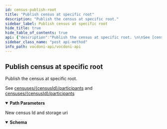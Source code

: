 ```yaml
---
id: census-publish-root
title: "Publish census at specific root"
description: "Publish the census at specific root."
sidebar_label: Publish census at specific root
hide_title: true
hide_table_of_contents: true
api: {"description":"Publish the census at specific root. \n\nSee [censuses/{censusId}/participants](census-publish) and \n[censuses/{censusId}/participants](census-add-participants)","operationId":"censusPublishRoot","security":[{"bearerAuth":[]}],"tags":["Censuses"],"parameters":[{"name":"censusId","in":"path","description":"Census id provided during census creation","required":true,"schema":{"type":"string","description":"Random 32 bytes hex string","example":"b547a9c83ad7d61b568cf10ebbb25338d680810fa219fa69477cfbd860b386c2"}},{"name":"root","in":"path","description":"Merkle root for specific census snapshot","required":true,"schema":{"type":"string"}}],"responses":{"200":{"description":"New census Id and storage uri","content":{"application/json":{"schema":{"type":"object","properties":{"censusID":{"type":"string","description":"Random 32 bytes hex string","example":"b547a9c83ad7d61b568cf10ebbb25338d680810fa219fa69477cfbd860b386c2"},"uri":{"type":"string","example":"ipfs://QmXxgLNRSeK6jtFkJ9TsL8nYxFnJ8RKa2xXHUFKGankX6k"}}}}}}},"method":"post","path":"/censuses/{censusId}/publish/{root}","servers":[{"url":"https://api-dev.vocdoni.net/v2/"}],"securitySchemes":{"bearerAuth":{"type":"http","scheme":"bearer"}},"info":{"version":"2.0.0","title":"Vocdoni API","license":{"name":"MIT"},"description":"**Goals and Objectives:** \nThe Vocdoni API is meant to be the entry point for external integrators to add voting capabilities to an existing  CRM, customer base and product experience. The API should act as a satellite that facilitates creating votes using  Vocdoni, without the hassle of learning a deep platform.\nThis API should allow to perform the basic primitives of the Vocdoni Protocol such as manage organizations, voting  processes and be able to vote, abstracting as much as possible the complexity and doing so, offering simple and  clear methods to perform such actions.\nLast but not least, the API should be modular and allow further expansion with other independent modules such as  payments, CSPs, SSI providers, CRM’s, etc. becoming a open voting block/”lego” for the Web2.0 & Web 3.0 world."},"postman":{"name":"Publish census at specific root","description":{"content":"Publish the census at specific root. \n\nSee [censuses/{censusId}/participants](census-publish) and \n[censuses/{censusId}/participants](census-add-participants)","type":"text/plain"},"url":{"path":["censuses",":censusId","publish",":root"],"host":["{{baseUrl}}"],"query":[],"variable":[{"disabled":false,"description":{"content":"(Required) Census id provided during census creation","type":"text/plain"},"type":"any","value":"","key":"censusId"},{"disabled":false,"description":{"content":"(Required) Merkle root for specific census snapshot","type":"text/plain"},"type":"any","value":"","key":"root"}]},"header":[{"key":"Accept","value":"application/json"}],"method":"POST","auth":{"type":"bearer","bearer":[{"type":"any","value":"<Bearer Token>","key":"token"}]}}}
sidebar_class_name: "post api-method"
info_path: vocdoni-api/vocdoni-api
---
```



## Publish census at specific root



Publish the census at specific root. 

See [censuses/{censusId}/participants](census-publish) and 
[censuses/{censusId}/participants](census-add-participants)

<details style={{"marginBottom":"1rem"}} data-collapsed={false} open={true}><summary style={{}}><strong>Path Parameters</strong></summary><div><ul><ParamsItem className={"paramsItem"} param={{"name":"censusId","in":"path","description":"Census id provided during census creation","required":true,"schema":{"type":"string","description":"Random 32 bytes hex string","example":"b547a9c83ad7d61b568cf10ebbb25338d680810fa219fa69477cfbd860b386c2"}}}></ParamsItem><ParamsItem className={"paramsItem"} param={{"name":"root","in":"path","description":"Merkle root for specific census snapshot","required":true,"schema":{"type":"string"}}}></ParamsItem></ul></div></details><div><ApiTabs><TabItem label={"200"} value={"200"}><div>

New census Id and storage uri

</div><div><MimeTabs schemaType={"response"}><TabItem label={"application/json"} value={"application/json"}><SchemaTabs><TabItem label={"Schema"} value={"Schema"}><details style={{}} data-collapsed={false} open={true}><summary style={{"textAlign":"left"}}><strong>Schema</strong></summary><div style={{"textAlign":"left","marginLeft":"1rem"}}></div><ul style={{"marginLeft":"1rem"}}><SchemaItem collapsible={false} name={"censusID"} required={false} schemaDescription={"Random 32 bytes hex string"} schemaName={"string"} qualifierMessage={undefined} defaultValue={undefined}></SchemaItem><SchemaItem collapsible={false} name={"uri"} required={false} schemaDescription={undefined} schemaName={"string"} qualifierMessage={undefined} defaultValue={undefined}></SchemaItem></ul></details></TabItem><TabItem label={"Example (from schema)"} value={"Example (from schema)"}><ResponseSamples responseExample={"{\n  \"censusID\": \"b547a9c83ad7d61b568cf10ebbb25338d680810fa219fa69477cfbd860b386c2\",\n  \"uri\": \"ipfs://QmXxgLNRSeK6jtFkJ9TsL8nYxFnJ8RKa2xXHUFKGankX6k\"\n}"} language={"json"}></ResponseSamples></TabItem></SchemaTabs></TabItem></MimeTabs></div></TabItem></ApiTabs></div>
      